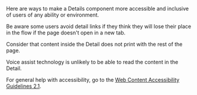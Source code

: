 Here are ways to make a Details component more accessible and inclusive of users of any ability or environment.

Be aware some users avoid detail links if they think they will lose their place in the flow if the page doesn't open in a new tab.

Consider that content inside the Detail does not print with the rest of the page.

Voice assist technology is unlikely to be able to read the content in the Detail.

For general help with accessibility, go to the [Web Content Accessibility Guidelines 2.1](https://www.w3.org/TR/WCAG21/).
